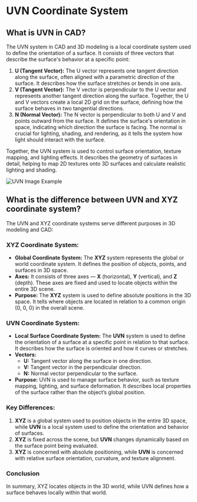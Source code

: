 # UVN Coordinate System

## What is UVN in CAD?

The UVN system in CAD and 3D modeling is a local coordinate system used to define the orientation of a surface. It consists of three vectors that describe the surface's behavior at a specific point:

1. **U (Tangent Vector):** The U vector represents one tangent direction along the surface, often aligned with a parametric direction of the surface. It describes how the surface stretches or bends in one axis.
2. **V (Tangent Vector):** The V vector is perpendicular to the U vector and represents another tangent direction along the surface. Together, the U and V vectors create a local 2D grid on the surface, defining how the surface behaves in two tangential directions.
3. **N (Normal Vector):** The N vector is perpendicular to both U and V and points outward from the surface. It defines the surface's orientation in space, indicating which direction the surface is facing. The normal is crucial for lighting, shading, and rendering, as it tells the system how light should interact with the surface.

Together, the UVN system is used to control surface orientation, texture mapping, and lighting effects. It describes the geometry of surfaces in detail, helping to map 2D textures onto 3D surfaces and calculate realistic lighting and shading.

![UVN Image Example](/img/uvn.png)

## What is the difference between UVN and XYZ coordinate system? 

The UVN and XYZ coordinate systems serve different purposes in 3D modeling and CAD:

### XYZ Coordinate System:

- **Global Coordinate System:** The **XYZ** system represents the global or world coordinate system. It defines the position of objects, points, and surfaces in 3D space.
- **Axes:** It consists of three axes — **X** (horizontal), **Y** (vertical), and **Z** (depth). These axes are fixed and used to locate objects within the entire 3D scene.
- **Purpose:** The **XYZ** system is used to define absolute positions in the 3D space. It tells where objects are located in relation to a common origin (0, 0, 0) in the overall scene.

### UVN Coordinate System:

- **Local Surface Coordinate System:** The **UVN** system is used to define the orientation of a surface at a specific point in relation to that surface. It describes how the surface is oriented and how it curves or stretches.
- **Vectors:**
    - **U:** Tangent vector along the surface in one direction.
    - **V:** Tangent vector in the perpendicular direction.
    - **N:** Normal vector perpendicular to the surface.
- **Purpose:** UVN is used to manage surface behavior, such as texture mapping, lighting, and surface deformation. It describes local properties of the surface rather than the object’s global position.

### Key Differences:

1. **XYZ** is a global system used to position objects in the entire 3D space, while **UVN** is a local system used to define the orientation and behavior of surfaces.
2. **XYZ** is fixed across the scene, but **UVN** changes dynamically based on the surface point being evaluated.
3. **XYZ** is concerned with absolute positioning, while **UVN** is concerned with relative surface orientation, curvature, and texture alignment.

### Conclusion 

In summary, XYZ locates objects in the 3D world, while UVN defines how a surface behaves locally within that world.

